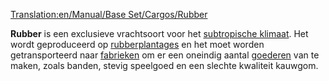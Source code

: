 [[Translation:en/Manual/Base Set/Cargos/Rubber]]

{{nl/Manual/Base Set/Cargos/Vracht|name=Rubber
|image=en/Manual/Base Set/Rubberplantation.png
|geproduceerd=[[nl/Manual/Base Set/Industries/Rubberplantage|Rubberplantage]]
|geaccepteerd=[[nl/Manual/Base Set/Industries/Fabriek|Fabriek]]
}}

'''Rubber''' is een exclusieve vrachtsoort voor het [[nl/Manual/Klimaat#subtropisch|subtropische klimaat]]. Het wordt geproduceerd op [[nl/Manual/Base Set/Industries/Rubberplantage|rubberplantages]] en het moet worden getransporteerd naar [[nl/Manual/Base Set/Industries/Fabriek|fabrieken]] om er een oneindig aantal [[nl/Manual/Base Set/Cargos/Goederen|goederen]] van te maken, zoals banden, stevig speelgoed en een slechte kwaliteit kauwgom.
